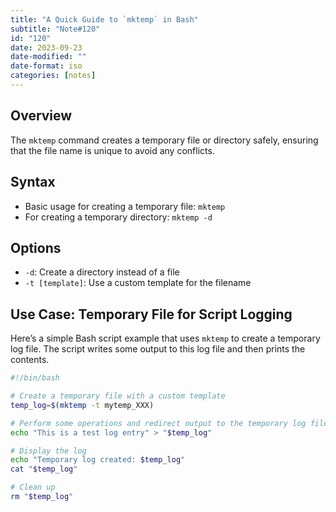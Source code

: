 ```yaml
---
title: "A Quick Guide to `mktemp` in Bash"
subtitle: "Note#120"
id: "120"
date: 2023-09-23
date-modified: ""
date-format: iso
categories: [notes]
---
```

## Overview

The `mktemp` command creates a temporary file or directory safely, ensuring that the file name is unique to avoid any conflicts.

## Syntax

* Basic usage for creating a temporary file: `mktemp`
* For creating a temporary directory: `mktemp -d`

## Options

* `-d`: Create a directory instead of a file
* `-t [template]`: Use a custom template for the filename

## Use Case: Temporary File for Script Logging

Here's a simple Bash script example that uses `mktemp` to create a temporary log file. The script writes some output to this log file and then prints the contents.

```bash
#!/bin/bash

# Create a temporary file with a custom template
temp_log=$(mktemp -t mytemp_XXX)

# Perform some operations and redirect output to the temporary log file
echo "This is a test log entry" > "$temp_log"

# Display the log
echo "Temporary log created: $temp_log"
cat "$temp_log"

# Clean up
rm "$temp_log"
```
